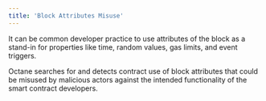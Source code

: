 ```yaml
---
title: 'Block Attributes Misuse'
---
```


It can be common developer practice to use attributes of the block as a stand-in for properties like time, random values, gas limits, and event triggers.

Octane searches for and detects contract use of block attributes that could be misused by malicious actors against the intended functionality of the smart contract developers.
